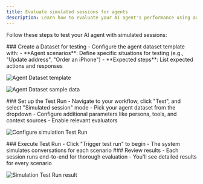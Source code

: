 ```yaml
---
title: Evaluate simulated sessions for agents
description: Learn how to evaluate your AI agent's performance using automated simulated conversations. Get insights into how well your agent handles different scenarios and user interactions.
---
```


Follow these steps to test your AI agent with simulated sessions:

<Steps>

<Step>
### Create a Dataset for testing
- Configure the agent dataset template with:
- **Agent scenarios**: Define specific situations for testing (e.g., "Update address", "Order an iPhone")
- **Expected steps**: List expected actions and responses

![Agent Dataset template](/images/docs/evaluate/how-to/evaluate-workflows-via-api-endpoint/evaluate-simulated-sessions-for-agents/agent-dataset-template.png)

![Agent Dataset sample data](/images/docs/evaluate/how-to/evaluate-workflows-via-api-endpoint/evaluate-simulated-sessions-for-agents/agent-dataset-sample.png)

</Step>

<Step>
### Set up the Test Run
- Navigate to your workflow, click "Test", and select "Simulated session" mode
- Pick your agent dataset from the dropdown
- Configure additional parameters like persona, tools, and context sources
- Enable relevant evaluators

![Configure simulation Test Run](/images/docs/evaluate/how-to/evaluate-workflows-via-api-endpoint/evaluate-simulated-sessions-for-agents/agent-testrun-setup.png)

</Step>

<Step>
### Execute Test Run
- Click "Trigger test run" to begin
- The system simulates conversations for each scenario
</Step>

<Step>
### Review results
- Each session runs end-to-end for thorough evaluation
- You'll see detailed results for every scenario

![Simulation Test Run result](/images/docs/evaluate/how-to/evaluate-workflows-via-api-endpoint/evaluate-simulated-sessions-for-agents/simulation-testrun-result.png)
</Step>

</Steps>

